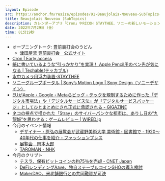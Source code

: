 ```yaml
---
layout: Episode
src: https://anchor.fm/resize/episodes/91-Beaujolais-Nouveau-SubTopics-e1lpj3v
title: Beaujolais Nouveau (SubTopics)
description: カレンダーアプリ「Cron」やRICOH STAYTHEE、ソニーの新しいモーションロゴ、今月のイベント情報やクリプト動向など、最近気になったサブトピックスを話しました。
date: 2022年7月29日（金）
time: 81分19秒
---
```


- オープニングトーク: 豊前裏打会のうどん
    - [津田屋流 豊前裏打会　公式サイト](https://urauchi.info/)
- [Cron | Early access](https://cron.com/)
- [紙に書いているような“引っかかり”を実現！ Apple Pencil用のペン先が気になる | Techable(テッカブル)](https://techable.jp/archives/182259)
- [水中カメラ用浮力装置-STAYTHEE](https://staythee.ricoh/)
- [ソニーグループポータル | Sony’s Motion Logo | Sony Design（ソニーデザイン）](https://www.sony.com/ja/SonyInfo/design/stories/motionlogo/)
- [EUがApple・Google・Metaらビッグ・テックを規制するために作った「デジタル市場法」や「デジタルサービス法」が「デジタルサービスパッケージ」としてひとまとめにされ正式に承認される - GIGAZINE](https://gigazine.net/news/20220706-eu-digital-services-package/)
- [ネコの視点で描かれた「Stray」のサイバーパンクな都市は、ありし日の“九龍城”を思わせる：ゲームレビュー | WIRED.jp](https://wired.jp/article/stray-design-walled-city-kowloon/)
- 今月のイベント情報
    - [デザイナー・原弘の展覧会が武蔵野美術大学 美術館・図書館で - 1920〜40年代の仕事を紹介 - ファッションプレス](https://www.fashion-press.net/news/88087)
    - [展覧会　岡本太郎](https://taro2022.jp/)
    - [TAROMAN - NHK](https://www.nhk.jp/p/taroman/ts/M7359Q6PQY/)
- 今月のクリプト
    - [テスラ、保有ビットコインの約75％を売却 - CNET Japan](https://japan.cnet.com/article/35190735/)
    - [DeFiレンディングAave、独自ステーブルコインGHOの導入検討](https://coinpost.jp/?p=366212)
    - [MakerDAO、米老舗銀行との共同融資が可決](https://coinpost.jp/?p=366078)
